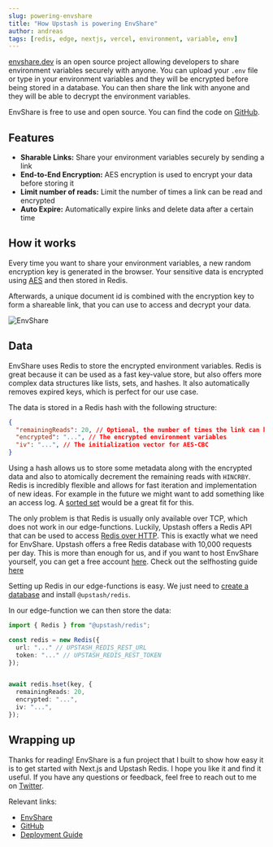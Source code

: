 ```yaml
---
slug: powering-envshare
title: "How Upstash is powering EnvShare"
author: andreas
tags: [redis, edge, nextjs, vercel, environment, variable, env]
---
```




[envshare.dev](https://envshare.dev) is an open source project allowing developers to share environment variables securely with anyone.
You can upload your `.env` file or type in your environment variables and they will be encrypted before being stored in a database.
You can then share the link with anyone and they will be able to decrypt the environment variables.

EnvShare is free to use and open source. You can find the code on [GitHub](https://github.com/chronark/envshare).



## Features

- **Sharable Links:** Share your environment variables securely by sending a link
- **End-to-End Encryption:** AES encryption is used to encrypt your data before storing it
- **Limit number of reads:** Limit the number of times a link can be read and encrypted
- **Auto Expire:** Automatically expire links and delete data after a certain time



## How it works

Every time you want to share your environment variables, a new random encryption key is generated in the browser. 
Your sensitive data is encrypted using [AES](https://en.wikipedia.org/wiki/Advanced_Encryption_Standard) and then stored in Redis.

Afterwards, a unique document id is combined with the encryption key to form a shareable link, that you can use to access and decrypt your data.

![EnvShare](/blog/envshare/arch.png)


## Data

EnvShare uses Redis to store the encrypted environment variables. Redis is great because it can be used as a fast key-value store, but also offers more complex data structures like lists, sets, and hashes.
It also automatically removes expired keys, which is perfect for our use case.

The data is stored in a Redis hash with the following structure:

```json
{
  "remainingReads": 20, // Optional, the number of times the link can be read
  "encrypted": "...", // The encrypted environment variables
  "iv": "...", // The initialization vector for AES-CBC
}
```

Using a hash allows us to store some metadata along with the encrypted data and also to atomically decrement the remaining reads with `HINCRBY`.
Redis is incredibly flexible and allows for fast iteration and implementation of new ideas. For example in the future we might want to add something like an access log. A [sorted set](https://redis.io/docs/data-types/sorted-sets/) would be a great fit for this.

The only problem is that Redis is usually only available over TCP, which does not work in our edge-functions. Luckily, Upstash offers a Redis API that can be used to access [Redis over HTTP](https://docs.upstash.com/redis/features/restapi). This is exactly what we need for EnvShare.
Upstash offers a free Redis database with 10,000 requests per day. This is more than enough for us, and if you want to host EnvShare yourself, you can get a free account [here](https://console.upstash.com).
Check out the selfhosting guide [here](https://envshare.dev/deploy)

Setting up Redis in our edge-functions is easy. We just need to [create a database](https://console.upstash.com/redis) and install `@upstash/redis`.

In our edge-function we can then store the data:

```ts:/api/share.ts
import { Redis } from "@upstash/redis";

const redis = new Redis({
  url: "..." // UPSTASH_REDIS_REST_URL
  token: "..." // UPSTASH_REDIS_REST_TOKEN
});


await redis.hset(key, {
  remainingReads: 20,
  encrypted: "...",
  iv: "...",
});
```

## Wrapping up

Thanks for reading! EnvShare is a fun project that I built to show how easy it is to get started with Next.js and Upstash Redis. I hope you like it and find it useful. If you have any questions or feedback, feel free to reach out to me on [Twitter](https://twitter.com/chronark_).

Relevant links:
- [EnvShare](https://envshare.dev)
- [GitHub](https://github.com/chronark/envshare)
- [Deployment Guide](https://envshare.dev/deploy)
